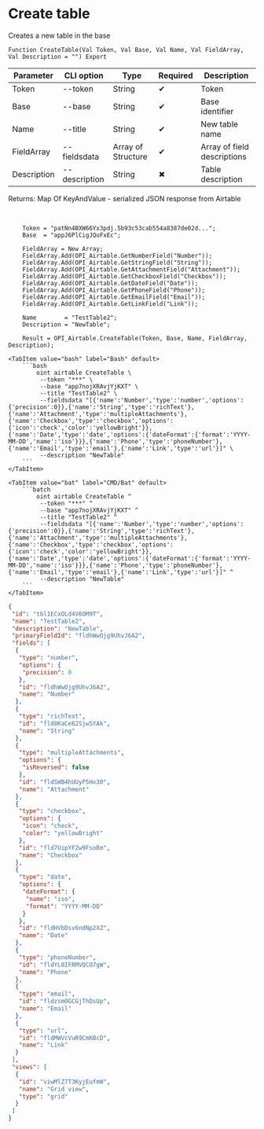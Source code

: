 ﻿---
sidebar_position: 1
---


# Create table
 Creates a new table in the base



`Function CreateTable(Val Token, Val Base, Val Name, Val FieldArray, Val Description = "") Export`

  | Parameter | CLI option | Type | Required | Description |
  |-|-|-|-|-|
  | Token | --token | String | &#x2714; | Token |
  | Base | --base | String | &#x2714; | Base identifier |
  | Name | --title | String | &#x2714; | New table name |
  | FieldArray | --fieldsdata | Array of Structure | &#x2714; | Array of field descriptions |
  | Description | --description | String | &#x2716; | Table description |

  
  Returns:  Map Of KeyAndValue - serialized JSON response from Airtable

<br/>




```bsl title="1C:Enterprise/OneScript code example"
    Token = "patNn4BXW66Yx3pdj.5b93c53cab554a8387de02d...";
    Base  = "appJ6PlCigJQuFxEc";

    FieldArray = New Array;
    FieldArray.Add(OPI_Airtable.GetNumberField("Number"));
    FieldArray.Add(OPI_Airtable.GetStringField("String"));
    FieldArray.Add(OPI_Airtable.GetAttachmentField("Attachment"));
    FieldArray.Add(OPI_Airtable.GetCheckboxField("Checkbox"));
    FieldArray.Add(OPI_Airtable.GetDateField("Date"));
    FieldArray.Add(OPI_Airtable.GetPhoneField("Phone"));
    FieldArray.Add(OPI_Airtable.GetEmailField("Email"));
    FieldArray.Add(OPI_Airtable.GetLinkField("Link"));

    Name        = "TestTable2";
    Description = "NewTable";

    Result = OPI_Airtable.CreateTable(Token, Base, Name, FieldArray, Description);
```
 

 <Tabs>
  
    <TabItem value="bash" label="Bash" default>
        ```bash
            oint airtable CreateTable \
             --token "***" \
             --base "app7nojXRAvjYjKXT" \
             --title "TestTable2" \
             --fieldsdata "[{'name':'Number','type':'number','options':{'precision':0}},{'name':'String','type':'richText'},{'name':'Attachment','type':'multipleAttachments'},{'name':'Checkbox','type':'checkbox','options':{'icon':'check','color':'yellowBright'}},{'name':'Date','type':'date','options':{'dateFormat':{'format':'YYYY-MM-DD','name':'iso'}}},{'name':'Phone','type':'phoneNumber'},{'name':'Email','type':'email'},{'name':'Link','type':'url'}]" \
             --description "NewTable"
        ```
    </TabItem>
  
    <TabItem value="bat" label="CMD/Bat" default>
        ```batch
            oint airtable CreateTable ^
             --token "***" ^
             --base "app7nojXRAvjYjKXT" ^
             --title "TestTable2" ^
             --fieldsdata "[{'name':'Number','type':'number','options':{'precision':0}},{'name':'String','type':'richText'},{'name':'Attachment','type':'multipleAttachments'},{'name':'Checkbox','type':'checkbox','options':{'icon':'check','color':'yellowBright'}},{'name':'Date','type':'date','options':{'dateFormat':{'format':'YYYY-MM-DD','name':'iso'}}},{'name':'Phone','type':'phoneNumber'},{'name':'Email','type':'email'},{'name':'Link','type':'url'}]" ^
             --description "NewTable"
        ```
    </TabItem>
</Tabs>


```json title="Result"
{
 "id": "tbl1ECxOLd4V6OM9T",
 "name": "TestTable2",
 "description": "NewTable",
 "primaryFieldId": "fldhWwOjg9UhvJ6A2",
 "fields": [
  {
   "type": "number",
   "options": {
    "precision": 0
   },
   "id": "fldhWwOjg9UhvJ6A2",
   "name": "Number"
  },
  {
   "type": "richText",
   "id": "fld8KaCe62SjwSYAk",
   "name": "String"
  },
  {
   "type": "multipleAttachments",
   "options": {
    "isReversed": false
   },
   "id": "fldSWB4hUUyP5Hx30",
   "name": "Attachment"
  },
  {
   "type": "checkbox",
   "options": {
    "icon": "check",
    "color": "yellowBright"
   },
   "id": "fld7UipYF2w9FsoRm",
   "name": "Checkbox"
  },
  {
   "type": "date",
   "options": {
    "dateFormat": {
     "name": "iso",
     "format": "YYYY-MM-DD"
    }
   },
   "id": "fldHVbDsv6ndNp2XZ",
   "name": "Date"
  },
  {
   "type": "phoneNumber",
   "id": "fldYL0IFRMVQCO7gW",
   "name": "Phone"
  },
  {
   "type": "email",
   "id": "fldzsmOGCGjThDsUp",
   "name": "Email"
  },
  {
   "type": "url",
   "id": "fldMWVcVuR9CmKBcD",
   "name": "Link"
  }
 ],
 "views": [
  {
   "id": "viwMlZ7T3KyjEufmW",
   "name": "Grid view",
   "type": "grid"
  }
 ]
}
```
